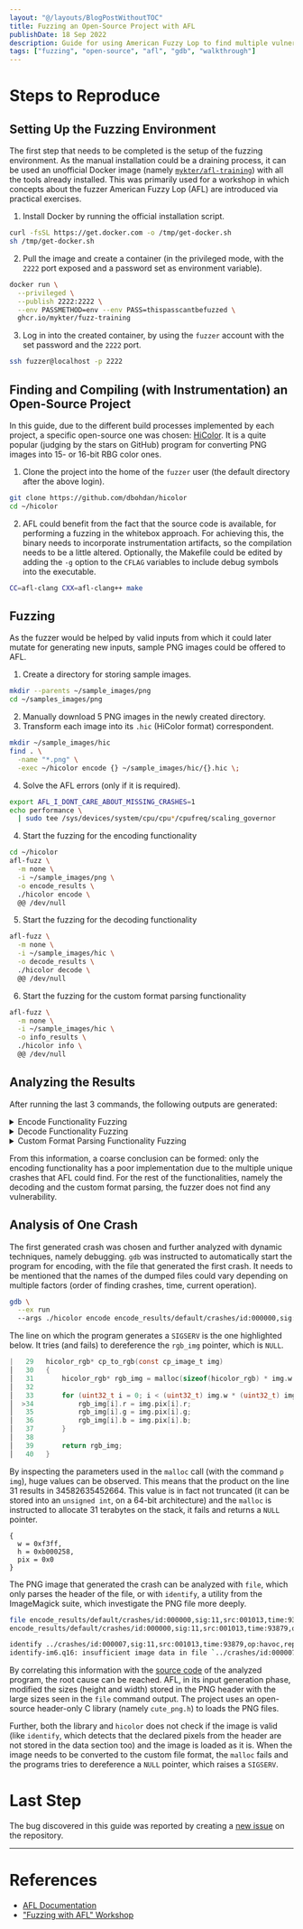 ```yaml
---
layout: "@/layouts/BlogPostWithoutTOC"
title: Fuzzing an Open-Source Project with AFL
publishDate: 18 Sep 2022
description: Guide for using American Fuzzy Lop to find multiple vulnerabilities into an open-source project
tags: ["fuzzing", "open-source", "afl", "gdb", "walkthrough"]
---
```


# Steps to Reproduce

## Setting Up the Fuzzing Environment

The first step that needs to be completed is the setup of the fuzzing environment. As the manual installation could be a draining process, it can be used an unofficial Docker image (namely [`mykter/afl-training`](https://hub.docker.com/r/mykter/afl-training/dockerfile)) with all the tools already installed. This was primarily used for a workshop in which concepts about the fuzzer American Fuzzy Lop (AFL) are introduced via practical exercises.

1. Install Docker by running the official installation script.

```bash
curl -fsSL https://get.docker.com -o /tmp/get-docker.sh
sh /tmp/get-docker.sh
```

2. Pull the image and create a container (in the privileged mode, with the `2222` port exposed and a password set as environment variable).

```bash
docker run \
  --privileged \
  --publish 2222:2222 \
  --env PASSMETHOD=env --env PASS=thispasscantbefuzzed \
  ghcr.io/mykter/fuzz-training
```

3. Log in into the created container, by using the `fuzzer` account with the set password and the `2222` port.

```bash
ssh fuzzer@localhost -p 2222
```

## Finding and Compiling (with Instrumentation) an Open-Source Project

In this guide, due to the different build processes implemented by each project, a specific open-source one was chosen: [HiColor](https://github.com/dbohdan/hicolor). It is a quite popular (judging by the stars on GitHub) program for converting PNG images into 15- or 16-bit RBG color ones.

1. Clone the project into the home of the `fuzzer` user (the default directory after the above login).

```bash
git clone https://github.com/dbohdan/hicolor
cd ~/hicolor
```

2. AFL could benefit from the fact that the source code is available, for performing a fuzzing in the whitebox approach. For achieving this, the binary needs to incorporate instrumentation artifacts, so the compilation needs to be a little altered. Optionally, the Makefile could be edited by adding the `-g` option to the `CFLAG` variables to include debug symbols into the executable.

```bash
CC=afl-clang CXX=afl-clang++ make
```

## Fuzzing

As the fuzzer would be helped by valid inputs from which it could later mutate for generating new inputs, sample PNG images could be offered to AFL.

1. Create a directory for storing sample images.

```bash
mkdir --parents ~/sample_images/png
cd ~/samples_images/png
```

2. Manually download 5 PNG images in the newly created directory.
3. Transform each image into its `.hic` (HiColor format) correspondent.

```bash
mkdir ~/sample_images/hic
find . \
  -name "*.png" \
  -exec ~/hicolor encode {} ~/sample_images/hic/{}.hic \;
```

4. Solve the AFL errors (only if it is required).

```bash
export AFL_I_DONT_CARE_ABOUT_MISSING_CRASHES=1
echo performance \
  | sudo tee /sys/devices/system/cpu/cpu*/cpufreq/scaling_governor
```

4. Start the fuzzing for the encoding functionality

```bash
cd ~/hicolor
afl-fuzz \
  -m none \
  -i ~/sample_images/png \
  -o encode_results \
  ./hicolor encode \
  @@ /dev/null
```

5. Start the fuzzing for the decoding functionality

```bash
afl-fuzz \
  -m none \
  -i ~/sample_images/hic \
  -o decode_results \
  ./hicolor decode \
  @@ /dev/null
```

6. Start the fuzzing for the custom format parsing functionality

```bash
afl-fuzz \
  -m none \
  -i ~/sample_images/hic \
  -o info_results \
  ./hicolor info \
  @@ /dev/null
```

## Analyzing the Results

After running the last 3 commands, the following outputs are generated:

<details>

<summary>Encode Functionality Fuzzing</summary>

```
               american fuzzy lop ++3.00c (default) [fast] {0}
┌─ process timing ────────────────────────────────────┬─ overall results ────┐
│        run time : 0 days, 0 hrs, 6 min, 14 sec      │  cycles done : 0     │
│   last new path : 0 days, 0 hrs, 1 min, 25 sec      │  total paths : 1024  │
│ last uniq crash : 0 days, 0 hrs, 4 min, 41 sec      │ uniq crashes : 8     │
│  last uniq hang : none seen yet                     │   uniq hangs : 0     │
├─ cycle progress ───────────────────┬─ map coverage ─┴──────────────────────┤
│  now processing : 1000.8 (97.7%)   │    map density : 0.05% / 0.11%        │
│ paths timed out : 143 (13.96%)     │ count coverage : 1.47 bits/tuple      │
├─ stage progress ───────────────────┼─ findings in depth ───────────────────┤
│  now trying : splice 1             │ favored paths : 17 (1.66%)            │
│ stage execs : 55/73 (75.34%)       │  new edges on : 18 (1.76%)            │
│ total execs : 479k                 │ total crashes : 8 (8 unique)          │
│  exec speed : 1327/sec             │  total tmouts : 1688 (8 unique)       │
├─ fuzzing strategy yields ──────────┴───────────────┬─ path geometry ───────┤
│   bit flips : n/a, n/a, n/a                        │    levels : 7         │
│  byte flips : n/a, n/a, n/a                        │   pending : 4.29G     │
│ arithmetics : n/a, n/a, n/a                        │  pend fav : 0         │
│  known ints : n/a, n/a, n/a                        │ own finds : 24        │
│  dictionary : n/a, n/a, n/a                        │  imported : 0         │
│havoc/splice : 32/224k, 0/236k                      │ stability : 100.00%   │
│   py/custom : 0/0, 0/0                             ├───────────────────────┘
│        trim : 99.54%/11.9k, n/a                    │          [cpu000: 62%]
└────────────────────────────────────────────────────┘
```

</details>

<details>

<summary>Decode Functionality Fuzzing</summary>

```
               american fuzzy lop ++3.00c (default) [fast] {0}
┌─ process timing ────────────────────────────────────┬─ overall results ────┐
│        run time : 0 days, 0 hrs, 2 min, 43 sec      │  cycles done : 0     │
│   last new path : 0 days, 0 hrs, 0 min, 3 sec       │  total paths : 1160  │
│ last uniq crash : none seen yet                     │ uniq crashes : 0     │
│  last uniq hang : none seen yet                     │   uniq hangs : 0     │
├─ cycle progress ───────────────────┬─ map coverage ─┴──────────────────────┤
│  now processing : 1090.1 (94.0%)   │    map density : 0.43% / 0.51%        │
│ paths timed out : 1 (0.09%)        │ count coverage : 5.56 bits/tuple      │
├─ stage progress ───────────────────┼─ findings in depth ───────────────────┤
│  now trying : trim 1024/1024       │ favored paths : 35 (3.02%)            │
│ stage execs : 107/137 (78.10%)     │  new edges on : 36 (3.10%)            │
│ total execs : 26.6k                │ total crashes : 0 (0 unique)          │
│  exec speed : 679.2/sec            │  total tmouts : 63 (1 unique)         │
├─ fuzzing strategy yields ──────────┴───────────────┬─ path geometry ───────┤
│   bit flips : n/a, n/a, n/a                        │    levels : 3         │
│  byte flips : n/a, n/a, n/a                        │   pending : 722       │
│ arithmetics : n/a, n/a, n/a                        │  pend fav : 29        │
│  known ints : n/a, n/a, n/a                        │ own finds : 159       │
│  dictionary : n/a, n/a, n/a                        │  imported : 0         │
│havoc/splice : 120/7524, 39/3989                    │ stability : 100.00%   │
│   py/custom : 0/0, 0/0                             ├───────────────────────┘
│        trim : 76.39%/5762, n/a                     │          [cpu000:112%]
└────────────────────────────────────────────────────┘
```

</details>

<details>

<summary>Custom Format Parsing Functionality Fuzzing</summary>

```
              american fuzzy lop ++3.00c (default) [fast] {0}
┌─ process timing ────────────────────────────────────┬─ overall results ────┐
│        run time : 0 days, 0 hrs, 2 min, 24 sec      │  cycles done : 1     │
│   last new path : none yet (odd, check syntax!)     │  total paths : 1001  │
│ last uniq crash : none seen yet                     │ uniq crashes : 0     │
│  last uniq hang : none seen yet                     │   uniq hangs : 0     │
├─ cycle progress ───────────────────┬─ map coverage ─┴──────────────────────┤
│  now processing : 0.1160 (0.0%)    │    map density : 0.01% / 0.01%        │
│ paths timed out : 0 (0.00%)        │ count coverage : 1.00 bits/tuple      │
├─ stage progress ───────────────────┼─ findings in depth ───────────────────┤
│  now trying : splice 1             │ favored paths : 1 (0.10%)             │
│ stage execs : 16/32 (50.00%)       │  new edges on : 1 (0.10%)             │
│ total execs : 376k                 │ total crashes : 0 (0 unique)          │
│  exec speed : 2193/sec             │  total tmouts : 0 (0 unique)          │
├─ fuzzing strategy yields ──────────┴───────────────┬─ path geometry ───────┤
│   bit flips : n/a, n/a, n/a                        │    levels : 1         │
│  byte flips : n/a, n/a, n/a                        │   pending : 0         │
│ arithmetics : n/a, n/a, n/a                        │  pend fav : 0         │
│  known ints : n/a, n/a, n/a                        │ own finds : 0         │
│  dictionary : n/a, n/a, n/a                        │  imported : 0         │
│havoc/splice : 0/296k, 0/71.8k                      │ stability : 100.00%   │
│   py/custom : 0/0, 0/0                             ├───────────────────────┘
│        trim : 100.00%/28, n/a                      │          [cpu000: 87%]
└────────────────────────────────────────────────────┘
```

</details>

From this information, a coarse conclusion can be formed: only the encoding functionality has a poor implementation due to the multiple unique crashes that AFL could find. For the rest of the functionalities, namely the decoding and the custom format parsing, the fuzzer does not find any vulnerability.

## Analysis of One Crash

The first generated crash was chosen and further analyzed with dynamic techniques, namely debugging. `gdb` was instructed to automatically start the program for encoding, with the file that generated the first crash. It needs to be mentioned that the names of the dumped files could vary depending on multiple factors (order of finding crashes, time, current operation).

```bash
gdb \
  --ex run
  --args ./hicolor encode encode_results/default/crashes/id:000000,sig:11,src:001013,time:93879,op:havoc,rep:2 encoded.hic
```

The line on which the program generates a `SIGSERV` is the one highlighted below. It tries (and fails) to dereference the `rgb_img` pointer, which is `NULL`.

```c
|   29   hicolor_rgb* cp_to_rgb(const cp_image_t img)                                │
│   30   {                                                                           │
│   31       hicolor_rgb* rgb_img = malloc(sizeof(hicolor_rgb) * img.w * img.h);     │
│   32                                                                               │
│   33       for (uint32_t i = 0; i < (uint32_t) img.w * (uint32_t) img.h; i++) {    │
│  >34           rgb_img[i].r = img.pix[i].r;                                        │
│   35           rgb_img[i].g = img.pix[i].g;                                        │
│   36           rgb_img[i].b = img.pix[i].b;                                        │
│   37       }                                                                       │
│   38                                                                               │
│   39       return rgb_img;                                                         │
│   40   }
```

By inspecting the parameters used in the `malloc` call (with the command `p img`), huge values can be observed. This means that the product on the line 31 results in 34582635452664. This value is in fact not truncated (it can be stored into an `unsigned int`, on a 64-bit architecture) and the `malloc` is instructed to allocate 31 terabytes on the stack, it fails and returns a `NULL` pointer.

```
{
  w = 0xf3ff,
  h = 0xb000258,
  pix = 0x0
}
```

The PNG image that generated the crash can be analyzed with `file`, which only parses the header of the file, or with `identify`, a utility from the ImageMagick suite, which investigate the PNG file more deeply.

```bash
file encode_results/default/crashes/id:000000,sig:11,src:001013,time:93879,op:havoc,rep:2
encode_results/default/crashes/id:000000,sig:11,src:001013,time:93879,op:havoc,rep:2: PNG image data, 62463 x 184549976, 8-bit/color RGB, non-interlaced
```

```bash
identify ../crashes/id:000007,sig:11,src:001013,time:93879,op:havoc,rep:2
identify-im6.q16: insufficient image data in file `../crashes/id:000007,sig:11,src:001013,time:93879,op:havoc,rep:2' @ error/png.c/ReadPNGImage/4098.
```

By correlating this information with the [source code](https://github.com/dbohdan/hicolor/blob/master/cli.c) of the analyzed program, the root cause can be reached. AFL, in its input generation phase, modified the sizes (height and width) stored in the PNG header with the large sizes seen in the `file` command output. The project uses an open-source header-only C library (namely `cute_png.h`) to loads the PNG files.

Further, both the library and `hicolor` does not check if the image is valid (like `identify`, which detects that the declared pixels from the header are not stored in the data section too) and the image is loaded as it is. When the image needs to be converted to the custom file format, the `malloc` fails and the programs tries to dereference a `NULL` pointer, which raises a `SIGSERV`.

# Last Step

The bug discovered in this guide was reported by creating a [new issue](https://github.com/dbohdan/hicolor/issues/2) on the repository.

---

# References

- [AFL Documentation](https://afl-1.readthedocs.io/en/latest/index.html)
- ["Fuzzing with AFL" Workshop](https://github.com/mykter/afl-training)
